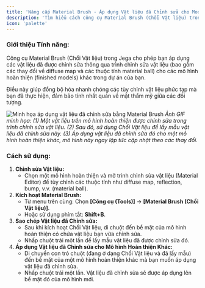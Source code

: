```yaml
---
title: 'Nâng cấp Material Brush - Áp dụng Vật liệu đã Chỉnh sửa cho Model Hoàn thiện Khác'
description: 'Tìm hiểu cách công cụ Material Brush (Chổi Vật liệu) trong Jega cho phép áp dụng các vật liệu đã được chỉnh sửa trong trình chỉnh sửa vật liệu (bao gồm diffuse và material ball) cho các mô hình hoàn thiện khác.'
icon: 'palette'
---
```


### Giới thiệu Tính năng:
Công cụ Material Brush (Chổi Vật liệu) trong Jega cho phép bạn áp dụng các vật liệu đã được chỉnh sửa thông qua trình chỉnh sửa vật liệu (bao gồm các thay đổi về diffuse map và các thuộc tính material ball) cho các mô hình hoàn thiện (finished models) khác trong dự án của bạn.

Điều này giúp đồng bộ hóa nhanh chóng các tùy chỉnh vật liệu phức tạp mà bạn đã thực hiện, đảm bảo tính nhất quán về mặt thẩm mỹ giữa các đối tượng.

![Minh họa áp dụng vật liệu đã chỉnh sửa bằng Material Brush](https://ai-study1.3vjia.com/aihouse-web/23925569-4952-4800-a017-7fb875f1d403.gif)
*Ảnh GIF minh họa: (1) Một vật liệu trên mô hình hoàn thiện được chỉnh sửa trong trình chỉnh sửa vật liệu. (2) Sau đó, sử dụng Chổi Vật liệu để lấy mẫu vật liệu đã chỉnh sửa này. (3) Áp dụng vật liệu đã chỉnh sửa đó cho một mô hình hoàn thiện khác, mô hình này ngay lập tức cập nhật theo các thay đổi.*

### Cách sử dụng:
1.  **Chỉnh sửa Vật liệu:**
    *   Chọn một mô hình hoàn thiện và mở trình chỉnh sửa vật liệu (Material Editor) để tùy chỉnh các thuộc tính như diffuse map, reflection, bump, v.v. (material ball).
2.  **Kích hoạt Material Brush:**
    *   Từ menu trên cùng: Chọn **[Công cụ (Tools)]** → **[Material Brush (Chổi Vật liệu)]**.
    *   Hoặc sử dụng phím tắt: **Shift+B**.
3.  **Sao chép Vật liệu đã Chỉnh sửa:**
    *   Sau khi kích hoạt Chổi Vật liệu, di chuột đến bề mặt của mô hình hoàn thiện có chứa vật liệu bạn vừa chỉnh sửa.
    *   Nhấp chuột trái một lần để lấy mẫu vật liệu đã được chỉnh sửa đó.
4.  **Áp dụng Vật liệu đã Chỉnh sửa cho Mô hình Hoàn thiện Khác:**
    *   Di chuyển con trỏ chuột (đang ở dạng Chổi Vật liệu và đã lấy mẫu) đến bề mặt của một mô hình hoàn thiện khác mà bạn muốn áp dụng vật liệu đã chỉnh sửa.
    *   Nhấp chuột trái một lần. Vật liệu đã chỉnh sửa sẽ được áp dụng lên bề mặt đó của mô hình mới.
